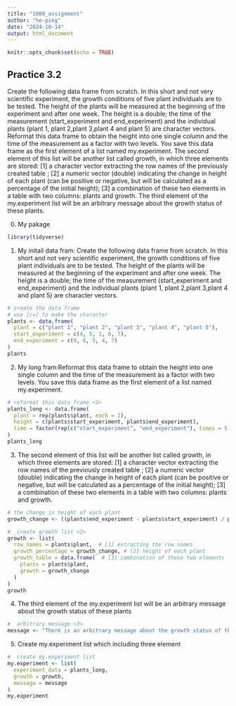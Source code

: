 ```yaml
---
title: "1008_assignment"
author: "he-ping"
date: "2024-10-14"
output: html_document
---
```


```r
knitr::opts_chunk$set(echo = TRUE)
```

##  Practice 3.2 

Create the following data frame from scratch. In this short and not very scientific experiment, the growth conditions of five plant individuals are to be tested. The height of the plants will be measured at the beginning of the experiment and after one week. The height is a double; the time of the measurement (start_experiment and end_experiment) and the individual plants (plant 1, plant 2,plant 3,plant 4 and plant 5) are character vectors. Reformat this data frame to obtain the height into one single column and the time of the measurement as a factor with two levels. You save this data frame as the first element of a list named my.experiment. The second element of this list will be another list called growth, in which three elements are stored: [1] a character vector extracting the row names of the previously created table ; [2] a numeric vector (double) indicating the change in height of each plant (can be positive or negative, but will be calculated as a percentage of the initial height); [3] a combination of these two elements in a table with two columns: plants and growth. The third element of the my.experiment list will be an arbitrary message about the growth status of these plants.


(0) My pakage

```r
library(tidyverse)
```

(1) My initail data fram: Create the following data frame from scratch. In this short and not very scientific experiment, the growth conditions of five plant individuals are to be tested. The height of the plants will be measured at the beginning of the experiment and after one week. The height is a double; the time of the measurement (start_experiment and end_experiment) and the individual plants (plant 1, plant 2,plant 3,plant 4 and plant 5) are character vectors.

```r
# create the data frame
# use [c=] to make the character
plants <- data.frame(
  plant = c("plant 1", "plant 2", "plant 3", "plant 4", "plant 5"),
  start_experiment = c(4, 5, 3, 6, 7),
  end_experiment = c(9, 6, 5, 4, 7)
)
plants
```

(2) My long fram:Reformat this data frame to obtain the height into one single column and the time of the measurement as a factor with two levels. You save this data frame as the first element of a list named my.experiment.
```r
# reformat this data frame <1>
plants_long <- data.frame(
  plant = rep(plants$plant, each = 2),
  height = c(plants$start_experiment, plants$end_experiment),
  time = factor(rep(c("start_experiment", "end_experiment"), times = 5))
)
plants_long
```

(3) The second element of this list will be another list called growth, in which three elements are stored: [1] a character vector extracting the row names of the previously created table ; [2] a numeric vector (double) indicating the change in height of each plant (can be positive or negative, but will be calculated as a percentage of the initial height); [3] a combination of these two elements in a table with two columns: plants and growth.
```r
# the change in height of each plant 
growth_change <- ((plants$end_experiment - plants$start_experiment) / plants$start_experiment) * 100

```

```r
#  create growth list <2>
growth <- list(
  row_names = plants$plant,  # [1] extracting the row names 
  growth_percentage = growth_change, # [2] height of each plant
  growth_table = data.frame(  # [3] combination of these two elements
    plants = plants$plant,
    growth = growth_change
  )
)
growth
```


(4) The third element of the my.experiment list will be an arbitrary message about the growth status of these plants
```r
#  arbitrary message <3>
message <- "There is an arbitrary message about the growth status of these plants."

```

(5) Create my.experiment list which including three element 
```r
#  create my.experiment list
my.experiment <- list(
  experiment_data = plants_long,              
  growth = growth,                               
  message = message                              
)
my.experiment

```

